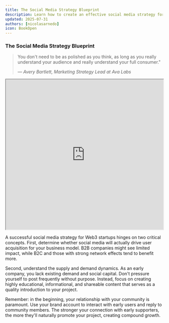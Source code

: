 ```yaml
---
title: The Social Media Strategy Blueprint
description: Learn how to create an effective social media strategy for your Web3 startup
updated: 2025-07-31
authors: [nicolasarnedo]
icon: BookOpen
---
```


### The Social Media Strategy Blueprint

<blockquote className="quote-card">
  <p>You don't need to be as polished as you think, as long as you really understand your audience and really understand your full consumer."</p>
  <cite>— Avery Bartlett, Marketing Strategy Lead at Ava Labs</cite>
</blockquote>

<div style={{ margin: '2rem 0' }}>
  <iframe 
    src="https://drive.google.com/file/d/10m9adkS6sVKgLTKrMyBalkVHYm3q9WEU/preview" 
    width="100%" 
    height="480" 
    allow="autoplay"
    style={{ border: 'none', borderRadius: '8px' }}
  ></iframe>
</div>

A successful social media strategy for Web3 startups hinges on two critical concepts. First, determine whether social media will actually drive user acquisition for your business model. B2B companies might see limited impact, while B2C and those with strong network effects tend to benefit more.

Second, understand the supply and demand dynamics. As an early company, you lack existing demand and social capital. Don't pressure yourself to post frequently without purpose. Instead, focus on creating highly educational, informational, and shareable content that serves as a quality introduction to your project.

Remember: in the beginning, your relationship with your community is paramount. Use your brand account to interact with early users and reply to community members. The stronger your connection with early supporters, the more they'll naturally promote your project, creating compound growth.